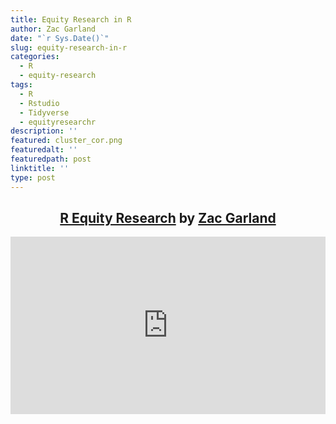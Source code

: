 ```yaml
---
title: Equity Research in R
author: Zac Garland
date: "`r Sys.Date()`"
slug: equity-research-in-r
categories:
  - R
  - equity-research
tags:
  - R
  - Rstudio
  - Tidyverse
  - equityresearchr
description: ''
featured: cluster_cor.png
featuredalt: ''
featuredpath: post
linktitle: ''
type: post
---
```





<center><h2><a href="https://vimeo.com/360549999">R Equity Research</a> by <a href="https://vimeo.com/user102974957">Zac Garland</a></h2></center>
<div style="position:relative;padding-top:56.25%;">
<iframe src="https://player.vimeo.com/video/360549999?quality=1080p&autoplay=1#t=5s&rel=0" frameborder="0" allow="autoplay; fullscreen" allowfullscreen
style="position:absolute;top:0;left:0;width:100%;height:100%;"></iframe>
</div>
